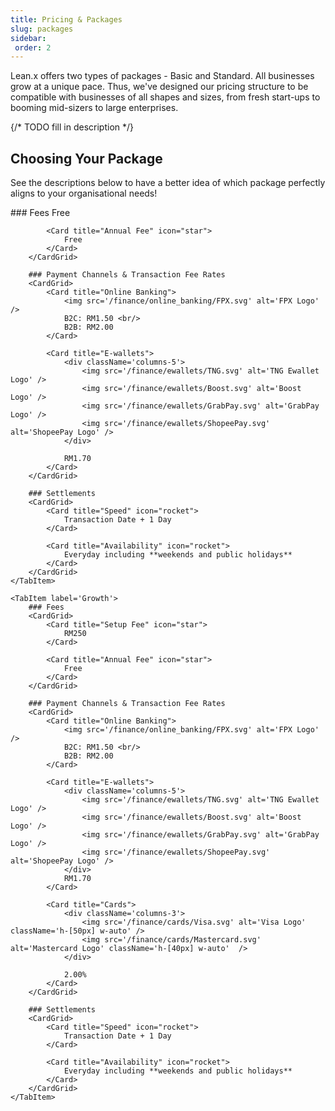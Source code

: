 ```yaml
---
title: Pricing & Packages
slug: packages
sidebar:
 order: 2
---
```


Lean.x offers two types of packages - Basic and Standard. All businesses grow at a unique pace. Thus, we've designed our pricing structure to be compatible with businesses of all shapes and sizes, from fresh start-ups to booming mid-sizers to large enterprises.

{/* TODO fill in description */}
## Choosing Your Package
See the descriptions below to have a better idea of which package perfectly aligns to your organisational needs!

<Tabs>
    <TabItem label='Lite'>
        ### Fees
        <CardGrid>
            <Card title="Setup Fee" icon="star">
                Free
            </Card>

            <Card title="Annual Fee" icon="star">
                Free
            </Card>
        </CardGrid>

        ### Payment Channels & Transaction Fee Rates
        <CardGrid>
            <Card title="Online Banking">
                <img src='/finance/online_banking/FPX.svg' alt='FPX Logo' />
                B2C: RM1.50 <br/>
                B2B: RM2.00
            </Card>

            <Card title="E-wallets">
                <div className='columns-5'>
                    <img src='/finance/ewallets/TNG.svg' alt='TNG Ewallet Logo' />
                    <img src='/finance/ewallets/Boost.svg' alt='Boost Logo' />
                    <img src='/finance/ewallets/GrabPay.svg' alt='GrabPay Logo' />
                    <img src='/finance/ewallets/ShopeePay.svg' alt='ShopeePay Logo' />
                </div>
                
                RM1.70
            </Card>
        </CardGrid>

        ### Settlements
        <CardGrid>
            <Card title="Speed" icon="rocket">
                Transaction Date + 1 Day
            </Card>

            <Card title="Availability" icon="rocket">
                Everyday including **weekends and public holidays**
            </Card>
        </CardGrid>
    </TabItem>

    <TabItem label='Growth'>
        ### Fees
        <CardGrid>
            <Card title="Setup Fee" icon="star">
                RM250
            </Card>

            <Card title="Annual Fee" icon="star">
                Free
            </Card>
        </CardGrid>

        ### Payment Channels & Transaction Fee Rates
        <CardGrid>
            <Card title="Online Banking">
                <img src='/finance/online_banking/FPX.svg' alt='FPX Logo' />
                B2C: RM1.50 <br/>
                B2B: RM2.00
            </Card>

            <Card title="E-wallets">
                <div className='columns-5'>
                    <img src='/finance/ewallets/TNG.svg' alt='TNG Ewallet Logo' />
                    <img src='/finance/ewallets/Boost.svg' alt='Boost Logo' />
                    <img src='/finance/ewallets/GrabPay.svg' alt='GrabPay Logo' />
                    <img src='/finance/ewallets/ShopeePay.svg' alt='ShopeePay Logo' />
                </div>
                RM1.70
            </Card>

            <Card title="Cards">
                <div className='columns-3'>
                    <img src='/finance/cards/Visa.svg' alt='Visa Logo' className='h-[50px] w-auto' />
                    <img src='/finance/cards/Mastercard.svg' alt='Mastercard Logo' className='h-[40px] w-auto'  />
                </div>
                
                2.00%
            </Card>
        </CardGrid>

        ### Settlements
        <CardGrid>
            <Card title="Speed" icon="rocket">
                Transaction Date + 1 Day
            </Card>

            <Card title="Availability" icon="rocket">
                Everyday including **weekends and public holidays**
            </Card>
        </CardGrid>
    </TabItem>
</Tabs> 

